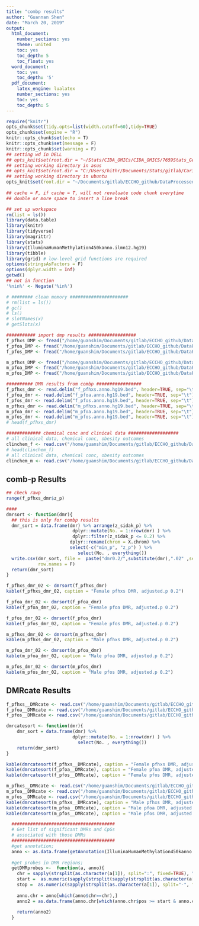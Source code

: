 ```yaml
---
title: "combp results"
author: "Guannan Shen"
date: "March 20, 2019"
output: 
  html_document:
    number_sections: yes
    theme: united
    toc: yes
    toc_depth: 5
    toc_float: yes
  word_document:
    toc: yes
    toc_depth: '5'
  pdf_document:
    latex_engine: lualatex
    number_sections: yes
    toc: yes
    toc_depth: 5
---
```


```r
require("knitr")
opts_chunk$set(tidy.opts=list(width.cutoff=60),tidy=TRUE)
opts_chunk$set(engine = "R")
knitr::opts_chunk$set(echo = T)
knitr::opts_chunk$set(message = F)
knitr::opts_chunk$set(warning = F)
## setting wd in DELL
## opts_knit$set(root.dir = "~/Stats/CIDA_OMICs/CIDA_OMICS/7659Stats_Genetics/HW5/")
## setting working directory in asus 
## opts_knit$set(root.dir = "C:/Users/hithr/Documents/Stats/gitlab/Cario_RNASeq_Microbiom_Inte/DataRaw/") 
## setting working directory in ubuntu
opts_knit$set(root.dir = "~/Documents/gitlab/ECCHO_github/DataProcessed/combp/")
                                                 
## cache = F, if cache = T, will not revaluate code chunk everytime
## double or more space to insert a line break
```

```r
## set up workspace
rm(list = ls())
library(data.table)
library(knitr)
library(tidyverse)
library(magrittr)
library(stats)
library(IlluminaHumanMethylation450kanno.ilmn12.hg19)
library(tibble)
library(grid) # low-level grid functions are required
options(stringsAsFactors = F)
options(dplyr.width = Inf)
getwd()
## not in function
'%nin%' <- Negate('%in%')

# ######## clean memory ######################
# rm(list = ls())
# gc()
# ls()
# slotNames(x)
# getSlots(x)

```

```r
########### import dmp results ##################
f_pfhxs_DMP <- fread("/home/guanshim/Documents/gitlab/ECCHO_github/DataProcessed/genomewide_chem/2019-03-07_f_pfhxs__CpGs_withChem.csv", header = T)
f_pfoa_DMP <- fread("/home/guanshim/Documents/gitlab/ECCHO_github/DataProcessed/genomewide_chem/2019-03-07_f_pfoa__CpGs_withChem.csv", header = T)
f_pfos_DMP <- fread("/home/guanshim/Documents/gitlab/ECCHO_github/DataProcessed/genomewide_chem/2019-03-07_f_pfos__CpGs_withChem.csv", header = T)

m_pfhxs_DMP <- fread("/home/guanshim/Documents/gitlab/ECCHO_github/DataProcessed/genomewide_chem/2019-03-07_m_pfhxs__CpGs_withChem.csv", header = T)
m_pfoa_DMP <- fread("/home/guanshim/Documents/gitlab/ECCHO_github/DataProcessed/genomewide_chem/2019-03-07_m_pfoa__CpGs_withChem.csv", header = T)
m_pfos_DMP <- fread("/home/guanshim/Documents/gitlab/ECCHO_github/DataProcessed/genomewide_chem/2019-03-07_m_pfos__CpGs_withChem.csv", header = T)

########## DMR results from combp #################
f_pfhxs_dmr <- read.delim("f_pfhxs.anno.hg19.bed", header=TRUE, sep="\t")
f_pfoa_dmr <- read.delim("f_pfoa.anno.hg19.bed", header=TRUE, sep="\t")
f_pfos_dmr <- read.delim("f_pfos.anno.hg19.bed", header=TRUE, sep="\t")
m_pfhxs_dmr <- read.delim("m_pfhxs.anno.hg19.bed", header=TRUE, sep="\t")
m_pfoa_dmr <- read.delim("m_pfoa.anno.hg19.bed", header=TRUE, sep="\t")
m_pfos_dmr <- read.delim("m_pfos.anno.hg19.bed", header=TRUE, sep="\t")
# head(f_pfhxs_dmr)

############# chemical conc and clinical data ###################
# all clinical data, chemical conc, obesity outcomes
clinchem_f <- read.csv("/home/guanshim/Documents/gitlab/ECCHO_github/DataProcessed/clin_chem_f.csv")
# head(clinchem_f)
# all clinical data, chemical conc, obesity outcomes
clinchem_m <- read.csv("/home/guanshim/Documents/gitlab/ECCHO_github/DataProcessed/clin_chem_m.csv")

```

##  comb-p Results

```r
## check rawp 
range(f_pfhxs_dmr$z_p)

####
dmrsort <- function(dmr){
  ## this is only for combp results
  dmr_sort = data.frame(dmr) %>% arrange(z_sidak_p) %>% 
                         dplyr::mutate(No. = 1:nrow(dmr) ) %>% 
                         dplyr::filter(z_sidak_p <= 0.2) %>% 
                        dplyr::rename(chrom = X.chrom) %>%
                        select(-c("min_p", "z_p") ) %>%
                           select(No. , everything())
  write.csv(dmr_sort, file =  paste("dmr0.2/",substitute(dmr),".02" ,sep = "_" ),
            row.names = F)
  return(dmr_sort)
}

f_pfhxs_dmr_02 <- dmrsort(f_pfhxs_dmr)
kable(f_pfhxs_dmr_02, caption = "Female pfhxs DMR, adjusted.p 0.2")

f_pfoa_dmr_02 <- dmrsort(f_pfoa_dmr)
kable(f_pfoa_dmr_02, caption = "Female pfoa DMR, adjusted.p 0.2")

f_pfos_dmr_02 <- dmrsort(f_pfos_dmr)
kable(f_pfos_dmr_02, caption = "Female pfos DMR, adjusted.p 0.2")

m_pfhxs_dmr_02 <- dmrsort(m_pfhxs_dmr)
kable(m_pfhxs_dmr_02, caption = "Male pfhxs DMR, adjusted.p 0.2")

m_pfoa_dmr_02 <- dmrsort(m_pfoa_dmr)
kable(m_pfoa_dmr_02, caption = "Male pfoa DMR, adjusted.p 0.2")

m_pfos_dmr_02 <- dmrsort(m_pfos_dmr)
kable(m_pfos_dmr_02, caption = "Male pfos DMR, adjusted.p 0.2")
```


## DMRcate Results

```r
f_pfhxs__DMRcate <- read.csv("/home/guanshim/Documents/gitlab/ECCHO_github/DataProcessed/dmrcate/2019-03-21_f_pfhxs__DMRcate_DMR.csv")
f_pfoa__DMRcate <- read.csv("/home/guanshim/Documents/gitlab/ECCHO_github/DataProcessed/dmrcate/2019-03-21_f_pfoa__DMRcate_DMR.csv")
f_pfos__DMRcate <- read.csv("/home/guanshim/Documents/gitlab/ECCHO_github/DataProcessed/dmrcate/2019-03-21_f_pfos__DMRcate_DMR.csv")

dmrcatesort <- function(dmr){
    dmr_sort = data.frame(dmr) %>% 
                         dplyr::mutate(No. = 1:nrow(dmr) ) %>%
                           select(No. , everything())
    return(dmr_sort)
}

kable(dmrcatesort(f_pfhxs__DMRcate), caption = "Female pfhxs DMR, adjusted.p 0.05" )
kable(dmrcatesort(f_pfoa__DMRcate), caption = "Female pfoa DMR, adjusted.p 0.05" )
kable(dmrcatesort(f_pfos__DMRcate), caption = "Female pfos DMR, adjusted.p 0.05" )

m_pfhxs__DMRcate <- read.csv("/home/guanshim/Documents/gitlab/ECCHO_github/DataProcessed/dmrcate/2019-03-21_m_pfhxs__DMRcate_DMR.csv")
m_pfoa__DMRcate <- read.csv("/home/guanshim/Documents/gitlab/ECCHO_github/DataProcessed/dmrcate/2019-03-21_m_pfoa__DMRcate_DMR.csv")
m_pfos__DMRcate <- read.csv("/home/guanshim/Documents/gitlab/ECCHO_github/DataProcessed/dmrcate/2019-03-21_m_pfos__DMRcate_DMR.csv")
kable(dmrcatesort(m_pfhxs__DMRcate), caption = "Male pfhxs DMR, adjusted.p 0.05" )
kable(dmrcatesort(m_pfoa__DMRcate), caption = "Male pfoa DMR, adjusted.p 0.05" )
kable(dmrcatesort(m_pfos__DMRcate), caption = "Male pfos DMR, adjusted.p 0.05" )
```


```r
  #######################################
  # Get list of significant DMRs and CpGs
  # associated with those DMRs
  #######################################
  #get annotation;
  anno <- as.data.frame(getAnnotation(IlluminaHumanMethylation450kanno.ilmn12.hg19))
  
  #get probes in DMR regions;
  getDMRprobes <-  function(a, anno){
    chr = sapply(strsplit(as.character(a[1]), split=":", fixed=TRUE), "[[", 1)
    start =  as.numeric(sapply(strsplit(sapply(strsplit(as.character(a[1]), split=":", fixed=TRUE), "[[", 2), split="-", fixed=TRUE), "[[", 1))
    stop =  as.numeric(sapply(strsplit(as.character(a[1]), split="-", fixed=TRUE), "[[", 2))
    
    anno.chr = anno[which(anno$chr==chr),]
    anno2 = as.data.frame(anno.chr[which(anno.chr$pos >= start & anno.chr$pos <= stop),])
    
    return(anno2) 
  }
```
